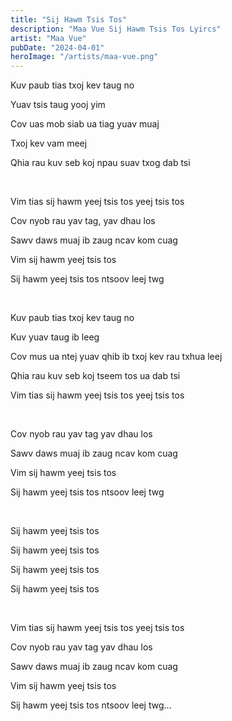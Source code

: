 ```yaml
---
title: "Sij Hawm Tsis Tos"
description: "Maa Vue Sij Hawm Tsis Tos Lyircs"
artist: "Maa Vue"
pubDate: "2024-04-01"
heroImage: "/artists/maa-vue.png"
---
```


Kuv paub tias txoj kev taug no

Yuav tsis taug yooj yim

Cov uas mob siab ua tiag yuav muaj

Txoj kev vam meej

Qhia rau kuv seb koj npau suav txog dab tsi

<br />

Vim tias sij hawm yeej tsis tos yeej tsis tos

Cov nyob rau yav tag, yav dhau los

Sawv daws muaj ib zaug ncav kom cuag

Vim sij hawm yeej tsis tos

Sij hawm yeej tsis tos ntsoov leej twg

<br />

Kuv paub tias txoj kev taug no

Kuv yuav taug ib leeg

Cov mus ua ntej yuav qhib ib txoj kev rau txhua leej

Qhia rau kuv seb koj tseem tos ua dab tsi

Vim tias sij hawm yeej tsis tos yeej tsis tos

<br />

Cov nyob rau yav tag yav dhau los

Sawv daws muaj ib zaug ncav kom cuag

Vim sij hawm yeej tsis tos

Sij hawm yeej tsis tos ntsoov leej twg

<br />

Sij hawm yeej tsis tos

Sij hawm yeej tsis tos

Sij hawm yeej tsis tos

Sij hawm yeej tsis tos

<br />

Vim tias sij hawm yeej tsis tos yeej tsis tos

Cov nyob rau yav tag yav dhau los

Sawv daws muaj ib zaug ncav kom cuag

Vim sij hawm yeej tsis tos

Sij hawm yeej tsis tos ntsoov leej twg…
